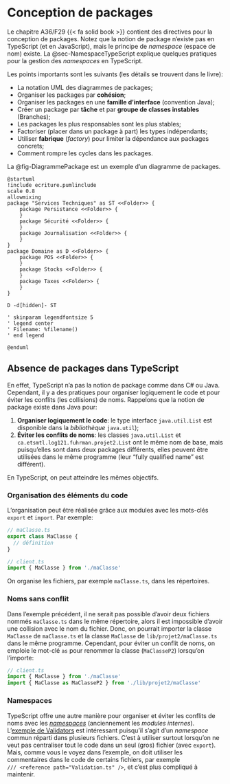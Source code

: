 # Conception de packages

Le chapitre A36/F29\ {{< fa solid book >}}\ contient des directives pour la conception de packages. 
Notez que la notion de package n'existe pas en TypeScript (et en JavaScript), mais le principe de *namespace* (espace de nom) existe.
La @sec-NamespaceTypeScript explique quelques pratiques pour la gestion des *namespaces* en TypeScript.

Les points importants sont les suivants (les détails se trouvent dans le livre):

- La notation UML des diagrammes de packages;
- Organiser les packages par **cohésion**;
- Organiser les packages en une **famille d'interface** (convention Java);
- Créer un package par **tâche** et par **groupe de classes instables** (Branches);
- Les packages les plus responsables sont les plus stables;
- Factoriser (placer dans un package à part) les types indépendants;
- Utiliser **fabrique** (*factory*) pour limiter la dépendance aux packages concrets;
- Comment rompre les cycles dans les packages.

La @fig-DiagrammePackage est un exemple d'un diagramme de packages.

```{.plantuml genurl="true" #fig-DiagrammePackage caption="Diagramme de packages (tiré de la figure F12.6\ {{< fa solid book >}})."  }
@startuml
!include ecriture.pumlinclude
scale 0.8
allowmixing
package "Services Techniques" as ST <<Folder>> {
    package Persistance <<Folder>> {
    }
    package Sécurité <<Folder>> {
    }
    package Journalisation <<Folder>> {
    }
}
package Domaine as D <<Folder>> {
    package POS <<Folder>> {
    }
    package Stocks <<Folder>> {
    }
    package Taxes <<Folder>> {
    }
}

D -d[hidden]- ST

' skinparam legendfontsize 5
' legend center
' Filename: %filename()
' end legend

@enduml
```

## Absence de packages dans TypeScript {#sec-NamespaceTypeScript}

En effet, TypeScript n'a pas la notion de package comme dans C\# ou Java.
Cependant, il y a des pratiques pour organiser logiquement le code et pour éviter les conflits (les collisions) de noms.
Rappelons que la notion de package existe dans Java pour:

  1. **Organiser logiquement le code**: le type interface `java.util.List` est disponible dans la *bibliothèque* `java.util`);
  2. **Éviter les conflits de noms**: les classes `java.util.List` et `ca.etsmtl.log121.fuhrman.projet2.List` ont le même nom de base, mais puisqu'elles sont dans deux packages différents, elles peuvent être utilisées dans le même programme (leur "fully qualified name" est différent).

En TypeScript, on peut atteindre les mêmes objectifs.

### Organisation des éléments du code

L'organisation peut être réalisée grâce aux modules avec les mots-clés `export` et `import`. Par exemple:

```typescript
// maClasse.ts
export class MaClasse {
  // définition
}
```

```typescript
// client.ts
import { MaClasse } from './maClasse'
```

On organise les fichiers, par exemple `maClasse.ts`, dans les répertoires.

### Noms sans conflit

Dans l'exemple précédent, il ne serait pas possible d'avoir deux fichiers nommés `maClasse.ts` dans le même répertoire, alors il est impossible d'avoir une collision avec le nom du fichier.
Donc, on pourrait importer la classe `MaClasse` de `maClasse.ts` et la classe `MaClasse` de `lib/projet2/maClasse.ts` dans le même programme.
Cependant, pour éviter un conflit de noms, on emploie le mot-clé `as` pour renommer la classe (`MaClasseP2`) lorsqu'on l'importe:

```typescript
// client.ts
import { MaClasse } from './maClasse'
import { MaClasse as MaClasseP2 } from './lib/projet2/maClasse'
```

### Namespaces

TypeScript offre une autre manière pour organiser et éviter les conflits de noms avec les *[namespaces](https://www.typescriptlang.org/docs/handbook/namespaces.html)* (anciennement les *modules internes*).
L'[exemple de Validators](https://www.typescriptlang.org/docs/handbook/namespaces.html#namespaced-validators) est intéressant puisqu'il s'agit d'un *namespace* commun réparti dans plusieurs fichiers.
C'est à utiliser surtout lorsqu'on ne veut pas centraliser tout le code dans un seul (gros) fichier (avec `export`). 
Mais, comme vous le voyez dans l'exemple, on doit utiliser les commentaires dans le code de certains fichiers, par exemple  
`/// <reference path="Validation.ts" />`, et c'est plus compliqué à maintenir.
